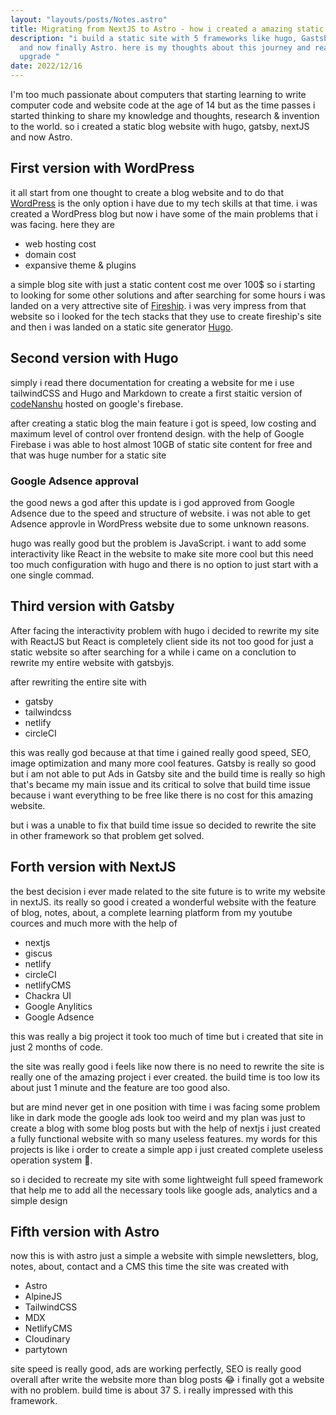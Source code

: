```yaml
---
layout: "layouts/posts/Notes.astro"
title: Migrating from NextJS to Astro - how i created a amazing static website
description: "i build a static site with 5 frameworks like hugo, Gastsby, Nextjs
  and now finally Astro. here is my thoughts about this journey and reasons to
  upgrade "
date: 2022/12/16
---
```


I'm too much passionate about computers that starting learning to write computer code and website code at the age of 14 but as the time passes i started thinking to share my knowledge and thoughts, research & invention to the world. so i created a static blog website with hugo, gatsby, nextJS and now Astro.

## First version with WordPress

i﻿t all start from one thought to create a blog website and to do that [WordPress](https://wordpress.org) is the only option i have due to my tech skills at that time. i was created a WordPress blog but now i have some of the main problems that i was facing. here they are

- w﻿eb hosting cost
- d﻿omain cost
- expansive theme & plugins

a﻿ simple blog site with just a static content cost me over 100$ so i starting to looking for some other solutions and after searching for some hours i was landed on a very attrective site of [Fireship](https://fireship.io). i was very impress from that website so i looked for the tech stacks that they use to create fireship's site and then i was landed on a static site generator [Hugo](https://gohugo.io).

## Second version with Hugo

s﻿imply i read there documentation for creating a website for me i use tailwindCSS and Hugo and Markdown to create a first staitic version of [codeNanshu](https://codenanshu.in) hosted on google's firebase.

a﻿fter creating a static blog the main feature i got is speed, low costing and maximum level of control over frontend design. with the help of Google Firebase i was able to host almost 10GB of static site content for free and that was huge number for a static site

### G﻿oogle Adsence approval

the good news a god after this update is i god approved from Google Adsence due to the speed and structure of website. i was not able to get Adsence approvle in WordPress website due to some unknown reasons.

h﻿ugo was really good but the problem is JavaScript. i want to add some interactivity like React in the website to make site more cool but this need too much configuration with hugo and there is no option to just start with a one single commad.

## Third version with Gatsby

After facing the interactivity problem with hugo i decided to rewrite my site with ReactJS but React is completely client side its not too good for just a static website so after searching for a while i came on a conclution to rewrite my entire website with gatsbyjs.

after rewriting the entire site with

- g﻿atsby
- t﻿ailwindcss
- n﻿etlify
- c﻿ircleCI

t﻿his was really god because at that time i gained really good speed, SEO, image optimization and many more cool features. Gatsby is really so good but i am not able to put Ads in Gatsby site and the build time is really so high that's became my main issue and its critical to solve that build time issue because i want everything to be free like there is no cost for this amazing website.

b﻿ut i was a unable to fix that build time issue so decided to rewrite the site in other framework so that problem get solved.

## Forth version with NextJS

t﻿he best decision i ever made related to the site future is to write my website in nextJS. its really so good i created a wonderful website with the feature of blog, notes, about, a complete learning platform from my youtube cources and much more with the help of

- n﻿extjs
- g﻿iscus
- n﻿etlify
- c﻿ircleCI
- n﻿etlifyCMS
- C﻿hackra UI
- G﻿oogle Anylitics
- G﻿oogle Adsence

t﻿his was really a big project it took too much of time but i created that site in just 2 months of code.

t﻿he site was really good i feels like now there is no need to rewrite the site is really one of the amazing project i ever created. the build time is too low its about just 1 minute and the feature are too good also.

b﻿ut are mind never get in one position with time i was facing some problem like in dark mode the google ads look too weird and my plan was just to create a blog with some blog posts but with the help of nextjs i just created a fully functional website with so many useless features. my words for this projects is like i order to create a simple app i just created complete useless operation system 🤦.

s﻿o i decided to recreate my site with some lightweight full speed framework that help me to add all the necessary tools like google ads, analytics and a simple design

## F﻿ifth version with Astro

n﻿ow this is with astro just a simple a website with simple newsletters, blog, notes, about, contact and a CMS this time the site was created with

- A﻿stro
- A﻿lpineJS
- T﻿ailwindCSS
- M﻿DX
- N﻿etlifyCMS
- C﻿loudinary
- p﻿artytown

site speed is really good, ads are working perfectly, SEO is really good overall after write the website more than blog posts 😂 i finally got a website with no problem. build time is about 37 S. i really impressed with this framework.
